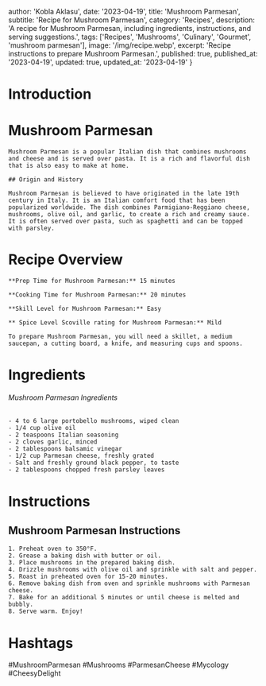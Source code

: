 
  author: 'Kobla Aklasu',
  date: '2023-04-19',
  title: 'Mushroom Parmesan',
  subtitle: 'Recipe for Mushroom Parmesan',
  category: 'Recipes',
  description: 'A recipe for Mushroom Parmesan, including ingredients, instructions, and serving suggestions.',
  tags: ['Recipes', 'Mushrooms', 'Culinary', 'Gourmet', 'mushroom parmesan'],
  image: '/img/recipe.webp',
  excerpt: 'Recipe instructions to prepare Mushroom Parmesan.',
  published: true,
  published_at: '2023-04-19',
  updated: true,
  updated_at: '2023-04-19'
}


  # Introduction

# Mushroom Parmesan
    
    Mushroom Parmesan is a popular Italian dish that combines mushrooms and cheese and is served over pasta. It is a rich and flavorful dish that is also easy to make at home.
    
    ## Origin and History
    
    Mushroom Parmesan is believed to have originated in the late 19th century in Italy. It is an Italian comfort food that has been popularized worldwide. The dish combines Parmigiano-Reggiano cheese, mushrooms, olive oil, and garlic, to create a rich and creamy sauce. It is often served over pasta, such as spaghetti and can be topped with parsley.

# Recipe Overview

    **Prep Time for Mushroom Parmesan:** 15 minutes 
    
    **Cooking Time for Mushroom Parmesan:** 20 minutes 
    
    **Skill Level for Mushroom Parmesan:** Easy 
    
    ** Spice Level Scoville rating for Mushroom Parmesan:** Mild
    
    To prepare Mushroom Parmesan, you will need a skillet, a medium saucepan, a cutting board, a knife, and measuring cups and spoons.

# Ingredients

###### Mushroom Parmesan Ingredients
    - 4 to 6 large portobello mushrooms, wiped clean
    - 1/4 cup olive oil
    - 2 teaspoons Italian seasoning
    - 2 cloves garlic, minced
    - 2 tablespoons balsamic vinegar
    - 1/2 cup Parmesan cheese, freshly grated
    - Salt and freshly ground black pepper, to taste
    - 2 tablespoons chopped fresh parsley leaves

# Instructions

## Mushroom Parmesan Instructions
    
    1. Preheat oven to 350°F.
    2. Grease a baking dish with butter or oil.
    3. Place mushrooms in the prepared baking dish.
    4. Drizzle mushrooms with olive oil and sprinkle with salt and pepper.
    5. Roast in preheated oven for 15-20 minutes.
    6. Remove baking dish from oven and sprinkle mushrooms with Parmesan cheese.
    7. Bake for an additional 5 minutes or until cheese is melted and bubbly.
    8. Serve warm. Enjoy!

# Hashtags

#MushroomParmesan #Mushrooms #ParmesanCheese #Mycology #CheesyDelight



